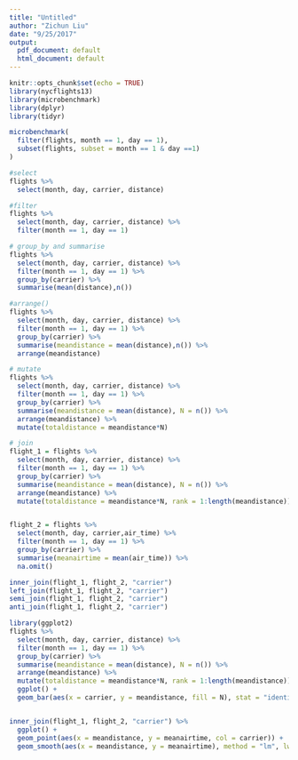 ```yaml
---
title: "Untitled"
author: "Zichun Liu"
date: "9/25/2017"
output:
  pdf_document: default
  html_document: default
---
```


```r
knitr::opts_chunk$set(echo = TRUE)
library(nycflights13)
library(microbenchmark)
library(dplyr)
library(tidyr)
```


```r
microbenchmark(
  filter(flights, month == 1, day == 1),
  subset(flights, subset = month == 1 & day ==1)
)
```


```r
#select 
flights %>% 
  select(month, day, carrier, distance)
```

```r
#filter
flights %>% 
  select(month, day, carrier, distance) %>% 
  filter(month == 1, day == 1)
```

```r
# group_by and summarise
flights %>% 
  select(month, day, carrier, distance) %>% 
  filter(month == 1, day == 1) %>% 
  group_by(carrier) %>% 
  summarise(mean(distance),n())
```


```r
#arrange()
flights %>% 
  select(month, day, carrier, distance) %>% 
  filter(month == 1, day == 1) %>% 
  group_by(carrier) %>% 
  summarise(meandistance = mean(distance),n()) %>%
  arrange(meandistance)
```

```r
# mutate
flights %>% 
  select(month, day, carrier, distance) %>% 
  filter(month == 1, day == 1) %>% 
  group_by(carrier) %>% 
  summarise(meandistance = mean(distance), N = n()) %>%
  arrange(meandistance) %>%
  mutate(totaldistance = meandistance*N)
```

```r
# join
flight_1 = flights %>% 
  select(month, day, carrier, distance) %>% 
  filter(month == 1, day == 1) %>% 
  group_by(carrier) %>% 
  summarise(meandistance = mean(distance), N = n()) %>%
  arrange(meandistance) %>%
  mutate(totaldistance = meandistance*N, rank = 1:length(meandistance))


flight_2 = flights %>%
  select(month, day, carrier,air_time) %>%
  filter(month == 1, day == 1) %>% 
  group_by(carrier) %>%
  summarise(meanairtime = mean(air_time)) %>%
  na.omit()

inner_join(flight_1, flight_2, "carrier")
left_join(flight_1, flight_2, "carrier")
semi_join(flight_1, flight_2, "carrier")
anti_join(flight_1, flight_2, "carrier")
```


```r
library(ggplot2)
flights %>% 
  select(month, day, carrier, distance) %>% 
  filter(month == 1, day == 1) %>% 
  group_by(carrier) %>% 
  summarise(meandistance = mean(distance), N = n()) %>%
  arrange(meandistance) %>%
  mutate(totaldistance = meandistance*N, rank = 1:length(meandistance)) %>%
  ggplot() + 
  geom_bar(aes(x = carrier, y = meandistance, fill = N), stat = "identity")


inner_join(flight_1, flight_2, "carrier") %>%
  ggplot() + 
  geom_point(aes(x = meandistance, y = meanairtime, col = carrier)) + 
  geom_smooth(aes(x = meandistance, y = meanairtime), method = "lm", lwd = 0.5)
```

##